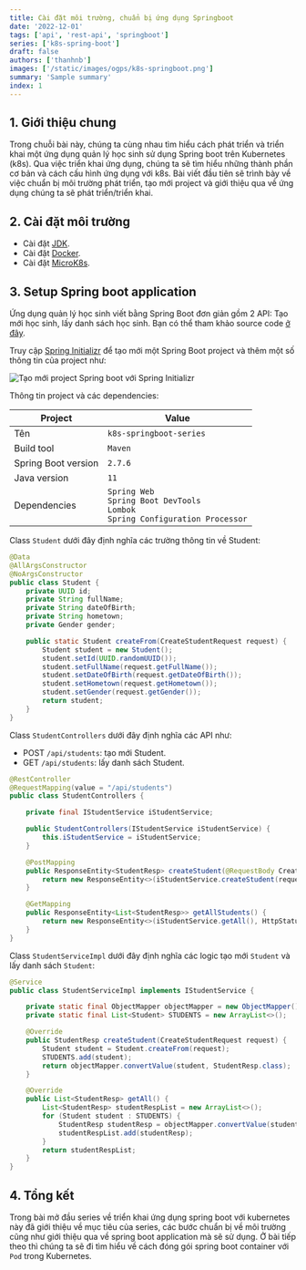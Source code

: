 ```yaml
---
title: Cài đặt môi trường, chuẩn bị ứng dụng Springboot
date: '2022-12-01'
tags: ['api', 'rest-api', 'springboot']
series: ['k8s-spring-boot']
draft: false
authors: ['thanhnb']
images: ['/static/images/ogps/k8s-springboot.png']
summary: 'Sample summary'
index: 1
---
```


<TOCInline toc={props.toc} asDisclosure />

## 1. Giới thiệu chung

Trong chuỗi bài này, chúng ta cùng nhau tìm hiểu cách phát triển và triển khai một ứng dụng quản lý học sinh sử dụng Spring boot trên Kubernetes (k8s). Qua việc triển khai ứng dụng, chúng ta sẽ tìm hiểu những thành phần cơ bản và cách cấu hình ứng dụng với k8s. Bài viết đầu tiên sẽ trình bày về việc chuẩn bị môi trường phát triển, tạo mới project và giới thiệu qua về ứng dụng chúng ta sẽ phát triển/triển khai.

## 2. Cài đặt môi trường

- Cài đặt [JDK](https://docs.oracle.com/javase/8/docs/technotes/guides/install/install_overview.html).
- Cài đặt [Docker](https://docs.docker.com/engine/install/ubuntu/).
- Cài đặt [MicroK8s](https://microk8s.io/tutorials).

## 3. Setup Spring boot application

Ứng dụng quản lý học sinh viết bằng Spring Boot đơn giản gồm 2 API: Tạo mới học sinh, lấy danh sách học sinh. Bạn có thể tham khảo source code [ở đây](https://github.com/nbthanh98/k8s-springboot-series).

Truy cập [Spring Initializr](https://start.spring.io/) để tạo mới một Spring Boot project và thêm một số thông tin của project như:

![Tạo mới project Spring boot với Spring Initializr](/static/images/assets/tao-moi-project-springboot.png)

Thông tin project và các dependencies:

| Project             | Value                                                                                        |
| ------------------- | -------------------------------------------------------------------------------------------- |
| Tên                 | `k8s-springboot-series`                                                                      |
| Build tool          | `Maven`                                                                                      |
| Spring Boot version | `2.7.6`                                                                                      |
| Java version        | `11`                                                                                         |
| Dependencies        | `Spring Web`<br />`Spring Boot DevTools`<br />`Lombok`<br />`Spring Configuration Processor` |

Class `Student` dưới đây định nghĩa các trường thông tin về Student:

```java
@Data
@AllArgsConstructor
@NoArgsConstructor
public class Student {
    private UUID id;
    private String fullName;
    private String dateOfBirth;
    private String hometown;
    private Gender gender;

    public static Student createFrom(CreateStudentRequest request) {
        Student student = new Student();
        student.setId(UUID.randomUUID());
        student.setFullName(request.getFullName());
        student.setDateOfBirth(request.getDateOfBirth());
        student.setHometown(request.getHometown());
        student.setGender(request.getGender());
        return student;
    }
}
```

Class `StudentControllers` dưới đây định nghĩa các API như:

- POST `/api/students`: tạo mới Student.
- GET `/api/students`: lấy danh sách Student.

```java
@RestController
@RequestMapping(value = "/api/students")
public class StudentControllers {

    private final IStudentService iStudentService;

    public StudentControllers(IStudentService iStudentService) {
        this.iStudentService = iStudentService;
    }

    @PostMapping
    public ResponseEntity<StudentResp> createStudent(@RequestBody CreateStudentRequest request) {
        return new ResponseEntity<>(iStudentService.createStudent(request), HttpStatus.CREATED);
    }

    @GetMapping
    public ResponseEntity<List<StudentResp>> getAllStudents() {
        return new ResponseEntity<>(iStudentService.getAll(), HttpStatus.OK);
    }
}
```

Class `StudentServiceImpl` dưới đây định nghĩa các logic tạo mới `Student` và lấy danh sách `Student`:

```java
@Service
public class StudentServiceImpl implements IStudentService {

    private static final ObjectMapper objectMapper = new ObjectMapper();
    private static final List<Student> STUDENTS = new ArrayList<>();

    @Override
    public StudentResp createStudent(CreateStudentRequest request) {
        Student student = Student.createFrom(request);
        STUDENTS.add(student);
        return objectMapper.convertValue(student, StudentResp.class);
    }

    @Override
    public List<StudentResp> getAll() {
        List<StudentResp> studentRespList = new ArrayList<>();
        for (Student student : STUDENTS) {
            StudentResp studentResp = objectMapper.convertValue(student, StudentResp.class);
            studentRespList.add(studentResp);
        }
        return studentRespList;
    }
}
```

## 4. Tổng kết

Trong bài mở đầu series về triển khai ứng dụng spring boot với kubernetes này đã giới thiệu về mục tiêu của series, các bước chuẩn bị về môi trường cũng như giới thiệu qua về spring boot application mà sẽ sử dụng. Ở bài tiếp theo thì chúng ta sẽ đi tìm hiểu về cách đóng gói spring boot container với `Pod` trong Kubernetes.
